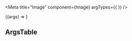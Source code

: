 


<Meta
  title="Image"
  component={Image}
  argTypes={{ }}
/>

<ImageDescription />

<Canvas>
  <Story name="Image" height="400px">
    {(args) => <Image {...args} />}
  </Story>
</Canvas>

## ArgsTable

<ArgsTable of={Image} />
